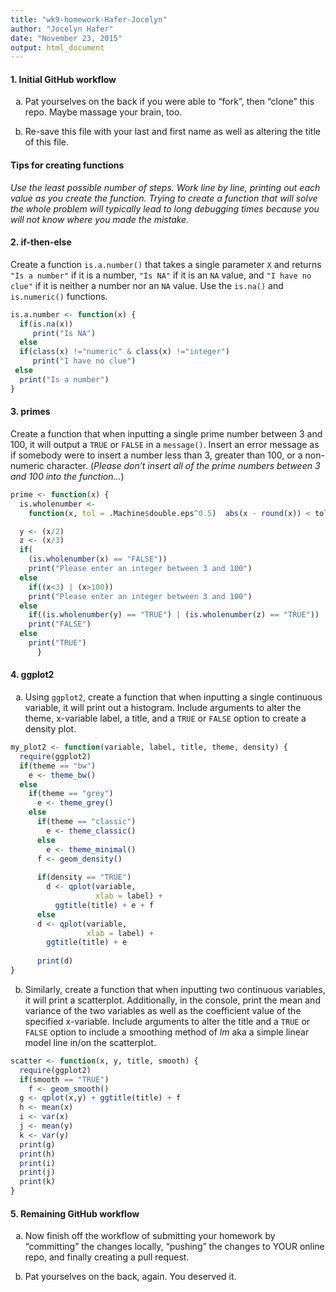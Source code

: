 ```yaml
---
title: "wk9-homework-Hafer-Jocelyn"
author: "Jocelyn Hafer"
date: "November 23, 2015"
output: html_document
---
```


#### 1. Initial GitHub workflow

a. Pat yourselves on the back if you were able to "fork", then "clone" this repo. Maybe massage your brain, too.

b. Re-save this file with your last and first name as well as altering the title of this file.

#### Tips for creating functions

*Use the least possible number of steps. Work line by line, printing out each value as you create the function. Trying to create a function that will solve the whole problem will typically lead to long debugging times because you will not know where you made the mistake.*

#### 2. if-then-else
Create a function `is.a.number()` that takes a single parameter `X` and returns `"Is a number"` if it is a number, `"Is NA"` if it is an `NA` value, and `"I have no clue"` if it is neither a number nor an `NA` value. Use the `is.na()` and `is.numeric()` functions.

```r
is.a.number <- function(x) {
  if(is.na(x))
     print("Is NA") 
  else  
  if(class(x) !="numeric" & class(x) !="integer")
     print("I have no clue")
 else 
  print("Is a number")
}
```

#### 3. primes 
Create a function that when inputting a single prime number between 3 and 100, it will output a `TRUE` or `FALSE` in a `message()`. Insert an error message as if somebody were to insert a number less than 3, greater than 100, or a non-numeric character. (*Please don't insert all of the prime numbers between 3 and 100 into the function...*)

```r
prime <- function(x) {
  is.wholenumber <-
    function(x, tol = .Machine$double.eps^0.5)  abs(x - round(x)) < tol

  y <- (x/2)
  z <- (x/3)
  if(
    (is.wholenumber(x) == "FALSE"))
    print("Please enter an integer between 3 and 100")
  else 
    if((x<3) | (x>100))
    print("Please enter an integer between 3 and 100")
  else 
    if((is.wholenumber(y) == "TRUE") | (is.wholenumber(z) == "TRUE"))
    print("FALSE")
  else
    print("TRUE")
      }
```

#### 4. ggplot2

a. Using `ggplot2`, create a function that when inputting a single continuous variable, it will print out a histogram. Include arguments to alter the theme, x-variable label, a title, and a `TRUE` or `FALSE` option to create a density plot.

```r
my_plot2 <- function(variable, label, title, theme, density) {
  require(ggplot2)
  if(theme == "bw")
    e <- theme_bw()
  else
    if(theme == "grey")
      e <- theme_grey()
    else
      if(theme == "classic")
        e <- theme_classic()
      else
        e <- theme_minimal()
      f <- geom_density()
      
      if(density == "TRUE")
        d <- qplot(variable, 
                   xlab = label) + 
          ggtitle(title) + e + f
      else
      d <- qplot(variable, 
                 xlab = label) + 
        ggtitle(title) + e
      
      print(d)
}
```

b. Similarly, create a function that when inputting two continuous variables, it will print a scatterplot. Additionally, in the console, print the mean and variance of the two variables as well as the coefficient value of the specified x-variable.  Include arguments to alter the title and a `TRUE` or `FALSE` option to include a smoothing method of *lm* aka a simple linear model line in/on the scatterplot.

```r
scatter <- function(x, y, title, smooth) {
  require(ggplot2)
  if(smooth == "TRUE")
    f <- geom_smooth()
  g <- qplot(x,y) + ggtitle(title) + f
  h <- mean(x)
  i <- var(x)
  j <- mean(y)
  k <- var(y)
  print(g)
  print(h)
  print(i)
  print(j)
  print(k)
}
```

#### 5. Remaining GitHub workflow

a. Now finish off the workflow of submitting your homework by "committing" the changes locally, "pushing" the changes to YOUR online repo, and finally creating a pull request. 

b. Pat yourselves on the back, again.  You deserved it.

